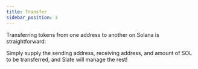 ```yaml
---
title: Transfer
sidebar_position: 3
---
```


Transferring tokens from one address to another on Solana is straightforward:

Simply supply the sending address, receiving address, and amount of SOL to be transferred, and Slate will manage the rest!
